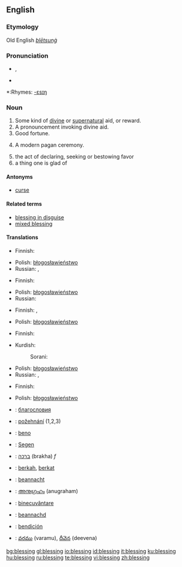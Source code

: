 ==English==

===Etymology===
Old English ''[[blētsunġ]]''

===Pronunciation===
*{{IPA|/ˈbles.ɪŋ/}}, {{SAMPA|/"bles.IN/}}
*{{audio|en-us-blessing.ogg|Audio (US)}}

*:Rhymes: [[Rhymes:English:-ɛsɪŋ|-ɛsɪŋ]]

===Noun===
{{en-noun}}

# Some kind of [[divine]] or [[supernatural]] aid, or reward.
# A pronouncement invoking divine aid.
# Good fortune.
# {{context|paganism}} A modern pagan ceremony.
# the act of declaring, seeking or bestowing favor
# a thing one is glad of

====Antonyms====
*[[curse]]

====Related terms====
*[[blessing in disguise]]
*[[mixed blessing]]

====Translations====
{{trans-top|Some kind of divine or supernatural aid, or reward}}
*Finnish: {{t|fi|siunaus}}
{{trans-mid}}
*Polish: [[błogosławieństwo]] {{n}}
*Russian: {{t|ru|благословение|n|tr=blagoslov'énije}}, {{t|ru|милость|f|tr=mílost'}}
{{trans-bottom}}

{{trans-top|A pronouncement invoking divine aid}}
*Finnish: {{t|fi|siunaus}}
{{trans-mid}}
*Polish: [[błogosławieństwo]] {{n}}
*Russian: {{t|ru|благословение|n|tr=blagoslov'énije}}
{{trans-bottom}}

{{trans-top|Good fortune}}
*Finnish: {{t|fi|onni}}, {{t|fi|tuuri}}
{{trans-mid}}
*Polish: [[błogosławieństwo]] {{n}}
{{trans-bottom}}

{{trans-top|(''paganism'') A modern pagan ceremony}}
{{trans-mid}}
{{trans-bottom}}

{{trans-top|the act of declaring, seeking or bestowing favor}}
*Finnish: {{t|fi|siunaus}}
{{trans-mid}}
*Kurdish:
*:Sorani: {{t|ku|خێر|tr=xêr|sc=KUchar}}
*Polish: [[błogosławieństwo]] {{n}}
*Russian: {{t|ru|благословение|n|tr=blagoslov'énije}}, {{t|ru|молитва|f|tr=molítva}}
{{trans-bottom}}

{{trans-top|a thing one is glad of}}
*Finnish: {{t|fi|ilonaihe}}
{{trans-mid}}
*Polish: [[błogosławieństwo]] {{n}}
{{trans-bottom}}

{{checktrans}}
{{top}}
*{{ttbc|Bulgarian}}: [[благословия]] {{n}} {{f}}
*{{ttbc|Czech}}: [[požehnání]] {{n}} (1,2,3)
*{{ttbc|Esperanto}}: [[beno]]
*{{ttbc|German}}: [[Segen]]
*{{ttbc|Hebrew}}: [[ברכה]] (brakha) ''f''
*{{ttbc|Indonesian}}: [[berkah]], [[berkat]]
*{{ttbc|Irish}}: [[beannacht]]
{{mid}}
*{{ttbc|Malayalam}}: [[അനുഗ്രഹം]] (anugraham)
*{{ttbc|Romanian}}: [[binecuvântare]] {{f}}
*{{ttbc|Scottish Gaelic}}: [[beannachd]]
*{{ttbc|Spanish}}: [[bendición]] {{f}}
*{{ttbc|Telugu}}: [[వరము]] (varamu), [[దీవెన]] (deevena)
{{bottom}}

[[bg:blessing]]
[[gl:blessing]]
[[io:blessing]]
[[id:blessing]]
[[it:blessing]]
[[ku:blessing]]
[[hu:blessing]]
[[ru:blessing]]
[[te:blessing]]
[[vi:blessing]]
[[zh:blessing]]